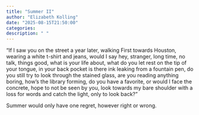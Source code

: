 ```yaml
---
title: "Summer II"
author: "Elizabeth Kolling"
date: "2025-08-15T21:50:00"
categories: 
description: " "
---
```



"If I saw you on the street a year later, walking First towards Houston, wearing a white t-shirt and jeans, would I say hey, stranger, long time, no talk, things good, what is your life about, what do you let rest on the tip of your tongue, in your back pocket is there ink leaking from a fountain pen, do you still try to look through the stained glass, are you reading anything boring, how's the library forming, do you have a favorite, or would I face the concrete, hope to not be seen by you, look towards my bare shoulder with a loss for words and catch the light, only to look back?"

Summer would only have one regret, however right or wrong.